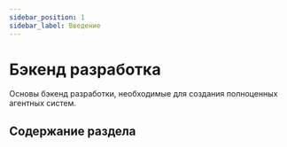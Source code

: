 ```yaml
---
sidebar_position: 1
sidebar_label: Введение
---
```


# Бэкенд разработка

Основы бэкенд разработки, необходимые для создания полноценных агентных систем.

## Содержание раздела

